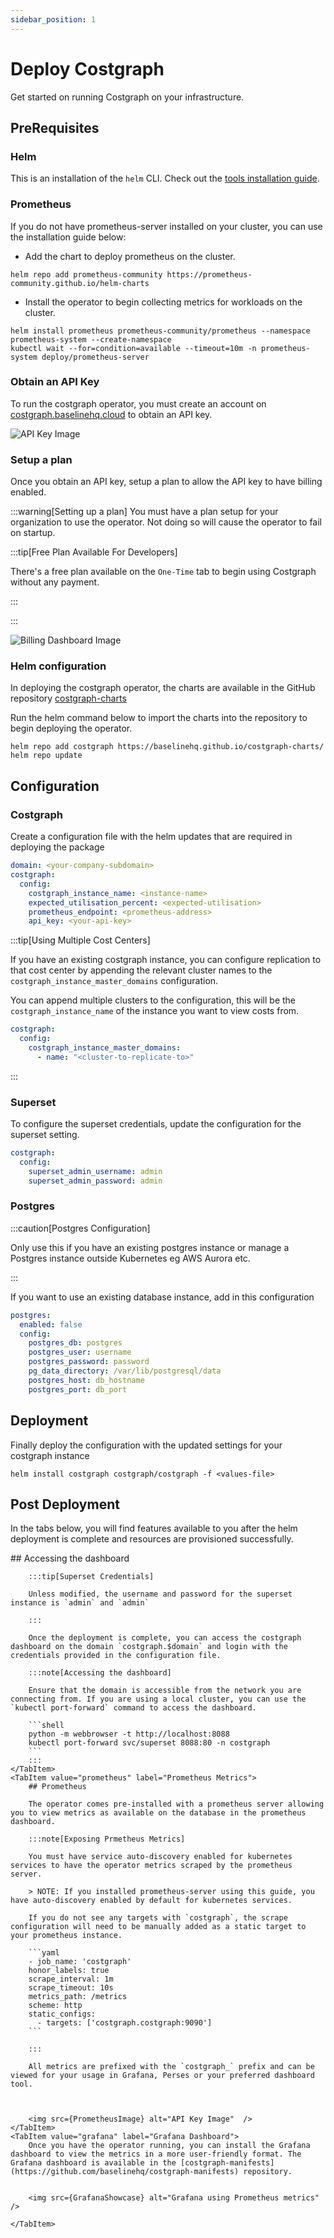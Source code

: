 ```yaml
---
sidebar_position: 1
---
```


# Deploy Costgraph

Get started on running Costgraph on your infrastructure.


## PreRequisites

### Helm
This is an installation of the `helm` CLI. Check out the [tools installation guide](https://helm.sh/docs/intro/install/).

### Prometheus

If you do not have prometheus-server installed on your cluster, you can use the installation guide below:

- Add the chart to deploy prometheus on the cluster.
```shell
helm repo add prometheus-community https://prometheus-community.github.io/helm-charts
```

- Install the operator to begin collecting metrics for workloads on the cluster.
```shell
helm install prometheus prometheus-community/prometheus --namespace prometheus-system --create-namespace
kubectl wait --for=condition=available --timeout=10m -n prometheus-system deploy/prometheus-server
```


### Obtain an API Key

To run the costgraph operator, you must create an account on [costgraph.baselinehq.cloud](https://costgraph.baselinehq.cloud/) to obtain an API key.


<img src={APIKeyImage} alt="API Key Image"  />


### Setup a plan

Once you obtain an API key, setup a plan to allow the API key to have billing enabled.


:::warning[Setting up a plan]
You must have a plan setup for your organization to use the operator. Not doing so will cause the operator to fail on startup.

:::tip[Free Plan Available For Developers]

There's a free plan available on the `One-Time` tab to begin using Costgraph without any payment.

:::

:::


<img src={BillingImage} alt="Billing Dashboard Image"  />

### Helm configuration
In deploying the costgraph operator, the charts are available in the GitHub repository [costgraph-charts](https://github.com/BaselineHQ/costgraph-charts)

Run the helm command below to import the charts into the repository to begin deploying the operator.

```shell
helm repo add costgraph https://baselinehq.github.io/costgraph-charts/
helm repo update
```


## Configuration

### Costgraph
Create a configuration file with the helm updates that are required in deploying the package

```yaml
domain: <your-company-subdomain>
costgraph:
  config:
    costgraph_instance_name: <instance-name>
    expected_utilisation_percent: <expected-utilisation>
    prometheus_endpoint: <prometheus-address>
    api_key: <your-api-key>
```


:::tip[Using Multiple Cost Centers]


If you have an existing costgraph instance, you can configure replication to that cost center by appending the relevant cluster names to the  `costgraph_instance_master_domains` configuration.

You can append multiple clusters to the configuration, this will be the `costgraph_instance_name` of the instance you want to view costs from.

```yaml
costgraph:
  config:
    costgraph_instance_master_domains:
      - name: "<cluster-to-replicate-to>"
```

:::




### Superset
To configure the superset credentials, update the configuration for the superset setting.

```yaml
costgraph:
  config:
    superset_admin_username: admin
    superset_admin_password: admin
```

### Postgres

:::caution[Postgres Configuration]

Only use this if you have an existing postgres instance or manage a Postgres instance outside Kubernetes eg AWS Aurora etc.

:::


If you want to use an existing database instance, add in this configuration

```yaml
postgres:
  enabled: false
  config:
    postgres_db: postgres
    postgres_user: username
    postgres_password: password
    pg_data_directory: /var/lib/postgresql/data
    postgres_host: db_hostname
    postgres_port: db_port
```

## Deployment
Finally deploy the configuration with the updated settings for your costgraph instance

```shell
helm install costgraph costgraph/costgraph -f <values-file>
```






## Post Deployment

In the tabs below, you will find features available to you after the helm deployment is complete and resources are provisioned successfully.

<Tabs>
    <TabItem value="dashboard" label="Accessing Superset">
        ## Accessing the dashboard

        :::tip[Superset Credentials]

        Unless modified, the username and password for the superset instance is `admin` and `admin`

        :::

        Once the deployment is complete, you can access the costgraph dashboard on the domain `costgraph.$domain` and login with the credentials provided in the configuration file.

        :::note[Accessing the dashboard]

        Ensure that the domain is accessible from the network you are connecting from. If you are using a local cluster, you can use the `kubectl port-forward` command to access the dashboard.

        ```shell
        python -m webbrowser -t http://localhost:8088
        kubectl port-forward svc/superset 8088:80 -n costgraph
        ```
        :::
    </TabItem>
    <TabItem value="prometheus" label="Prometheus Metrics">
        ## Prometheus

        The operator comes pre-installed with a prometheus server allowing you to view metrics as available on the database in the prometheus dashboard.

        :::note[Exposing Prmetheus Metrics]

        You must have service auto-discovery enabled for kubernetes services to have the operator metrics scraped by the prometheus server.

        > NOTE: If you installed prometheus-server using this guide, you have auto-discovery enabled by default for kubernetes services.

        If you do not see any targets with `costgraph`, the scrape configuration will need to be manually added as a static target to your prometheus instance.

        ```yaml
        - job_name: 'costgraph'
        honor_labels: true
        scrape_interval: 1m
        scrape_timeout: 10s
        metrics_path: /metrics
        scheme: http
        static_configs:
          - targets: ['costgraph.costgraph:9090']
        ```

        :::

        All metrics are prefixed with the `costgraph_` prefix and can be viewed for your usage in Grafana, Perses or your preferred dashboard tool.



        <img src={PrometheusImage} alt="API Key Image"  />
    </TabItem>
    <TabItem value="grafana" label="Grafana Dashboard">
        Once you have the operator running, you can install the Grafana dashboard to view the metrics in a more user-friendly format. The Grafana dashboard is available in the [costgraph-manifests](https://github.com/baselinehq/costgraph-manifests) repository.


        <img src={GrafanaShowcase} alt="Grafana using Prometheus metrics"  />

    </TabItem>
</Tabs>






